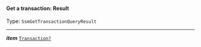 


#### Get a transaction: Result

Type: `SsmGetTransactionQueryResult`

---

***item*** [`Transaction?`](/docs/ssm-chaincode-models--page#ssm-chaincode-blockchain-content)
